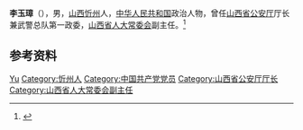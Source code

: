 '''李玉璋'''（{{bd|1938年|}}），男，[[山西|山西]][[忻州|忻州]]人，[[中华人民共和国|中华人民共和国]]政治人物，曾任[[山西省公安厅|山西省公安厅]]厅长兼武警总队第一政委，[[山西省人大常委会|山西省人大常委会]]副主任。<ref>{{Cite book|title=中华人民共和国职官志|author=何虎生, 李耀东, 向常福主编|publisher=中国社会出版社|year=2003|isbn=9787800883934|location=北京|pages=}}</ref>

== 参考资料 ==
{{reflist}}

{{中国人物小作品}}

{{Authority control}}
{{DEFAULTSORT:Li李}}
[[Category:李姓|Yu]]
[[Category:忻州人|Category:忻州人]]
[[Category:中国共产党党员|Category:中国共产党党员]]
[[Category:山西省公安厅厅长|Category:山西省公安厅厅长]]
[[Category:山西省人大常委会副主任|Category:山西省人大常委会副主任]]